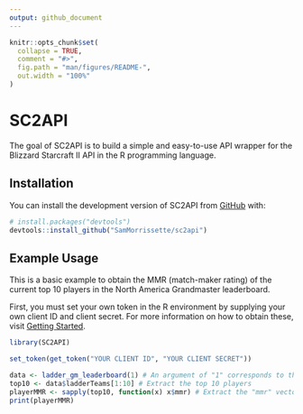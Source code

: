 ```yaml
---
output: github_document
---
```


<!-- README.md is generated from README.Rmd. Please edit that file -->

```r
knitr::opts_chunk$set(
  collapse = TRUE,
  comment = "#>",
  fig.path = "man/figures/README-",
  out.width = "100%"
)
```

# SC2API

<!-- badges: start -->
<!-- badges: end -->

The goal of SC2API is to build a simple and easy-to-use API wrapper for the Blizzard Starcraft II API in the R programming language.


## Installation
You can install the development version of SC2API from [GitHub](https://github.com/) with:

``` r
# install.packages("devtools")
devtools::install_github("SamMorrissette/sc2api")
```
## Example Usage

This is a basic example to obtain the MMR (match-maker rating) of the current top 10 players in the North America Grandmaster leaderboard. 

First, you must set your own token in the R environment by supplying your own client ID and client secret. For more information on how to obtain these, visit 
[Getting Started](https://develop.battle.net/documentation/guides/getting-started).

```r
library(SC2API)
```

```r
set_token(get_token("YOUR CLIENT ID", "YOUR CLIENT SECRET"))
```

```r
data <- ladder_gm_leaderboard(1) # An argument of "1" corresponds to the NA ladder.
top10 <- data$ladderTeams[1:10] # Extract the top 10 players
playerMMR <- sapply(top10, function(x) x$mmr) # Extract the "mmr" vector from each player. 
print(playerMMR)
```

